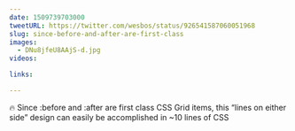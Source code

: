 ```yaml
---
date: 1509739703000
tweetURL: https://twitter.com/wesbos/status/926541587060051968
slug: since-before-and-after-are-first-class
images:
  - DNu8jfeU8AAjS-d.jpg
videos:

links:

---
```

🔥 Since :before and :after are first class CSS Grid items, this “lines on either side” design can easily be accomplished in ~10 lines of CSS
